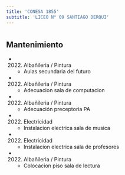 ```yaml
---
title: 'CONESA 1855'
subtitle: 'LICEO N° 09 SANTIAGO DERQUI'
---
```


#


## Mantenimiento

*  (2022) Albañileria / Pintura 
    + Aulas secundaria del futuro

*  (2022) Albañileria / Pintura 
    + Adecuacion sala de computacion

*  (2022) Albañileria / Pintura 
    + Adecuación preceptoria PA

*  (2022) Electricidad 
    + Instalacion electrica sala de musica

*  (2022) Electricidad 
    + Instalacion electrica sala de profesores

*  (2022) Albañileria / Pintura 
    + Colocacion piso sala de lectura



